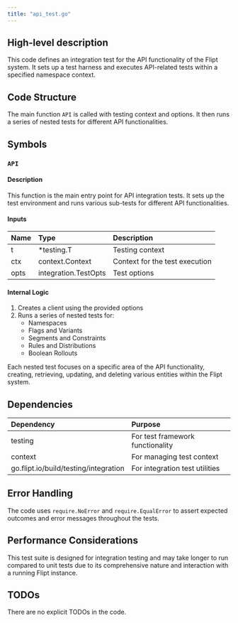 ```yaml
---
title: "api_test.go"
---
```


## High-level description
This code defines an integration test for the API functionality of the Flipt system. It sets up a test harness and executes API-related tests within a specified namespace context.

## Code Structure
The main function `API` is called with testing context and options. It then runs a series of nested tests for different API functionalities.

## Symbols

### `API`
#### Description
This function is the main entry point for API integration tests. It sets up the test environment and runs various sub-tests for different API functionalities.

#### Inputs
| Name | Type | Description |
|:-----|:-----|:------------|
| t | *testing.T | Testing context |
| ctx | context.Context | Context for the test execution |
| opts | integration.TestOpts | Test options |

#### Internal Logic
1. Creates a client using the provided options
2. Runs a series of nested tests for:
   - Namespaces
   - Flags and Variants
   - Segments and Constraints
   - Rules and Distributions
   - Boolean Rollouts

Each nested test focuses on a specific area of the API functionality, creating, retrieving, updating, and deleting various entities within the Flipt system.

## Dependencies
| Dependency | Purpose |
|:-----------|:--------|
| testing | For test framework functionality |
| context | For managing test context |
| go.flipt.io/build/testing/integration | For integration test utilities |

## Error Handling
The code uses `require.NoError` and `require.EqualError` to assert expected outcomes and error messages throughout the tests.

## Performance Considerations
This test suite is designed for integration testing and may take longer to run compared to unit tests due to its comprehensive nature and interaction with a running Flipt instance.

## TODOs
There are no explicit TODOs in the code.